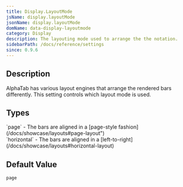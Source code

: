```yaml
---
title: Display.LayoutMode
jsName: display.layoutMode
jsonName: display.layoutMode
domName: data-display-layoutmode
category: Display
description: The layouting mode used to arrange the the notation.
sidebarPath: /docs/reference/settings
since: 0.9.6
---
```



## Description

AlphaTab has various layout engines that arrange the rendered bars differently. This setting controls which layout mode is used. 

<PropertyDescription metadata={metadata} />

## Types

<TypeTable>
    <TypeRow name="string" type="all">
        `page` - The bars are aligned in a [page-style fashion](/docs/showcase/layouts#page-layout")<br /> 
        `horizontal` - The bars are aligned in a [left-to-right](/docs/showcase/layouts#horizontal-layout)
    </TypeRow>
</TypeTable>

## Default Value

`page`